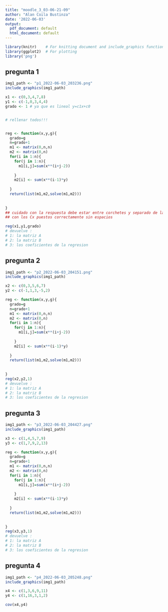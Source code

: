 ```yaml
---
title: "moodle_3_03-06-21-09"
author: "Alan Coila Bustinza"
date: '2022-06-03'
output:
  pdf_document: default
  html_document: default
---
```

```r
library(knitr)    # For knitting document and include_graphics function
library(ggplot2)  # For plotting
library('png') 
```
## pregunta 1

```r
img1_path <- "p1_2022-06-03_203236.png"
include_graphics(img1_path)
```

```r
x1 <- c(0,3,4,7,8)
y1 <- c(-1,0,3,4,4)
grado <- 1 # ya que es lineal y=c1x+c0


# rellenar todos!!!


reg <- function(x,y,g){
  grado=g
  n=grado+1
  m1 <- matrix(0,n,n)
  m2 <- matrix(0,n)
  for(i in 1:n){
    for(j in 1:n){
      m1[i,j]=sum(x**(i+j-2))
      
    }
    m2[i] <- sum(x**(i-1)*y)
    
  }
  return(list(m1,m2,solve(m1,m2)))
  
  
}
## cuidado con la respuesta debe estar entre corchetes y separado de la coma ,
## con los Cx puestos correctamente sin espacios

reg(x1,y1,grado)
# devuelve :
# 1: la matriz A
# 2: la matriz B
# 3: los coeficientes de la regresion


```

## pregunta 2

```r
img1_path <- "p2_2022-06-03_204151.png"
include_graphics(img1_path)
```

```r
x2 <- c(0,3,5,6,7)
y2 <- c(-1,1,3,-5,2)

reg <- function(x,y,g){
  grado=g
  n=grado+1
  m1 <- matrix(0,n,n)
  m2 <- matrix(0,n)
  for(i in 1:n){
    for(j in 1:n){
      m1[i,j]=sum(x**(i+j-2))
      
    }
    m2[i] <- sum(x**(i-1)*y)
    
  }
  return(list(m1,m2,solve(m1,m2)))
  
  
}
reg(x2,y2,1)
# devuelve :
# 1: la matriz A
# 2: la matriz B
# 3: los coeficientes de la regresion
```


## pregunta 3

```r
img1_path <- "p3_2022-06-03_204427.png"
include_graphics(img1_path)
```

```r
x3 <- c(1,4,5,7,9)
y3 <- c(1,7,9,2,13)

reg <- function(x,y,g){
  grado=g
  n=grado+1
  m1 <- matrix(0,n,n)
  m2 <- matrix(0,n)
  for(i in 1:n){
    for(j in 1:n){
      m1[i,j]=sum(x**(i+j-2))
      
    }
    m2[i] <- sum(x**(i-1)*y)
    
  }
  return(list(m1,m2,solve(m1,m2)))
  
  
}
reg(x3,y3,1)
# devuelve :
# 1: la matriz A
# 2: la matriz B
# 3: los coeficientes de la regresion
```



## pregunta 4

```r
img1_path <- "p4_2022-06-03_205248.png"
include_graphics(img1_path)

```
```r
x4 <- c(1,3,6,9,11)
y4 <- c(1,16,3,1,2)

cov(x4,y4)

```